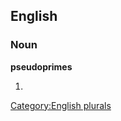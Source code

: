 ==English==

===Noun===
'''pseudoprimes'''

# {{plural of|[[pseudoprime]]}}

[[Category:English plurals]]